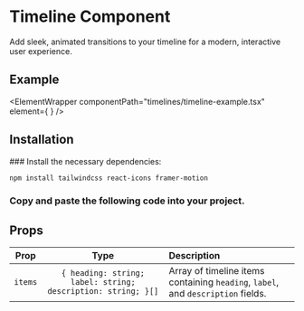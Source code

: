 


# Timeline Component

Add sleek, animated transitions to your timeline for a modern, interactive user experience.

## Example

<ElementWrapper
  componentPath="timelines/timeline-example.tsx"
  element={
    <ElementPreviewWrapper>
      <Example />
    </ElementPreviewWrapper>
  }
/>

## Installation

<Steps>
### Install the necessary dependencies:

```bash copy
npm install tailwindcss react-icons framer-motion
```

### Copy and paste the following code into your project.

<CodeWrapper codePath="timelines/timeline.tsx" />

</Steps>

## Props

|    Prop    |                  Type                   | Description                                                                 |
| :--------: | :-------------------------------------: | :-------------------------------------------------------------------------- |
|   `items`  | `{ heading: string; label: string; description: string; }[]` | Array of timeline items containing `heading`, `label`, and `description` fields. |       |


